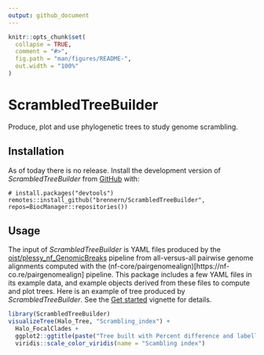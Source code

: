 ```yaml
---
output: github_document
---
```


<!-- README.md is generated from README.Rmd. Please edit that file -->

```r
knitr::opts_chunk$set(
  collapse = TRUE,
  comment = "#>",
  fig.path = "man/figures/README-",
  out.width = "100%"
)
```

# ScrambledTreeBuilder

<!-- badges: start -->
<!-- badges: end -->

Produce, plot and use phylogenetic trees to study genome scrambling.

## Installation

As of today there is no release. Install the development version of _ScrambledTreeBuilder_ from [GitHub](https://github.com/brennern/ScrambledTreeBuilder/) with:
      
```
# install.packages("devtools")
remotes::install_github("brennern/ScrambledTreeBuilder", repos=BiocManager::repositories())
```

## Usage

The input of _ScrambledTreeBuilder_ is YAML files produced by the [oist/plessy_nf_GenomicBreaks](https://github.com/oist/plessy_nf_GenomicBreaks) pipeline from all-versus-all pairwise genome alignments computed with the (nf-core/pairgenomealign)[https://nf-co.re/pairgenomealign] pipeline.  This package includes a few YAML files in its example data, and example objects derived from these files to compute and plot trees. Here is an example of tree produced by _ScrambledTreeBuilder_. See the [Get started](articles/ScrambledTreeBuilder.html) vignette for details.

```r
library(ScrambledTreeBuilder)
visualizeTree(Halo_Tree, "Scrambling_index") +
  Halo_FocalClades +
  ggplot2::ggtitle(paste("Tree built with Percent difference and labelled with Scrambling index")) + 
  viridis::scale_color_viridis(name = "Scambling index")
```
